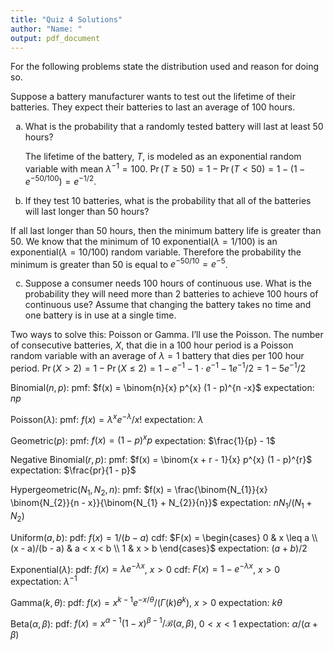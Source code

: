 ```yaml
---
title: "Quiz 4 Solutions"
author: "Name: "
output: pdf_document
---
```


For the following problems state the distribution used and reason for doing so.  

Suppose a battery manufacturer wants to test out the lifetime of their batteries.  They expect  their batteries to last an average of 100 hours.  

a. What is the probability that a randomly tested battery will last at least 50 hours?
    
    The lifetime of the battery, $T$, is modeled as an exponential random variable with mean $\lambda^{-1} = 100$.  $\Pr(T \geq 50) = 1 - \Pr(T < 50) = 1 - (1 - e^{- 50 / 100}) = e^{-1/2}$.
    
b. If they test 10 batteries, what is the probability that all of the batteries will last longer than 50 hours?
    
If all last longer than 50 hours, then the minimum battery life is greater than 50.  We know that the minimum of 10 exponential$(\lambda = 1/100)$ is an exponential$(\lambda = 10/100)$ random variable.  Therefore the probability the minimum is greater than 50 is equal to $e^{- 50/10} = e^{-5}$.
    
c. Suppose a consumer needs 100 hours of continuous use.  What is the probability they will need more than 2 batteries to achieve 100 hours of continuous use? Assume that changing the battery takes no time and one battery is in use at a single time.
    
Two ways to solve this: Poisson or Gamma.  I'll use the Poisson.  The number of consecutive batteries, $X$, that die in a 100 hour period is a Poisson random variable with an average of $\lambda = 1$ battery that dies per 100 hour period.  $\Pr(X > 2) = 1 - \Pr(X \leq 2) = 1 - e^{-1} - 1 \cdot e^{-1}  - 1 e^{-1}/2 = 1 - 5 e^{-1}/2$
    
    
\pagebreak

Binomial$(n, p)$: \newline
    pmf: $f(x) = \binom{n}{x} p^{x} (1 - p)^{n -x}$ \newline
    expectation: $np$ \newline

Poisson$(\lambda)$: \newline
pmf: $f(x) = \lambda^{x} e^{-\lambda} / x!$ \newline
expectation: $\lambda$ \newline

Geometric$(p)$: \newline
pmf: $f(x) = (1 - p)^{x} p$ \newline
expectation: $\frac{1}{p} - 1$ \newline

Negative Binomial$(r, p)$: \newline
pmf: $f(x) = \binom{x + r - 1}{x} p^{x} (1 - p)^{r}$ \newline
expectation: $\frac{pr}{1 - p}$ \newline

Hypergeometric$(N_{1}, N_{2}, n)$: \newline 
pmf: $f(x) = \frac{\binom{N_{1}}{x} \binom{N_{2}}{n - x}}{\binom{N_{1} + N_{2}}{n}}$ \newline
expectation: $n N_{1}/ (N_{1} + N_{2})$ \newline

Uniform$(a, b)$: \newline
pdf: $f(x) = 1/(b -a)$ \newline
cdf: $F(x) = \begin{cases} 0 & x \leq a \\ (x - a)/(b - a) & a < x < b \\ 1 & x > b \end{cases}$ \newline
expectation: $(a + b)/2$ \newline

Exponential$(\lambda)$: \newline
pdf: $f(x) = \lambda e^{-\lambda x}$, $x > 0$ \newline
cdf: $F(x) = 1 - e^{-\lambda x}$, $x > 0$ \newline
expectation: $\lambda^{-1}$

Gamma$(k, \theta)$: \newline
pdf: $f(x) = x^{k - 1} e^{-x / \theta} / \big( \Gamma(k) \theta^{k} \big)$, $x > 0$ \newline
expectation: $k \theta$

Beta$(\alpha, \beta)$: \newline
pdf: $f(x) = x^{\alpha - 1} (1 - x)^{\beta - 1} / \mathcal{B} ( \alpha, \beta)$, $0 < x < 1$ \newline
expectation: $\alpha / (\alpha + \beta)$


    
    